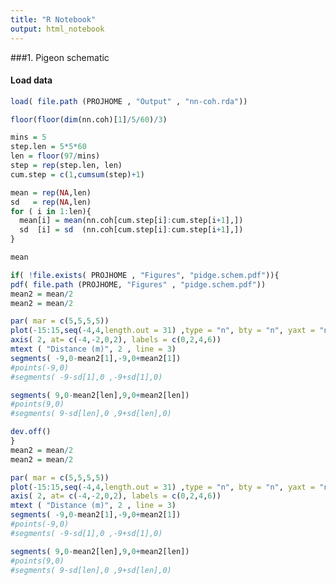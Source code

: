 ```yaml
---
title: "R Notebook"
output: html_notebook
---
```


###1. Pigeon schematic

#### Load data

```R

load( file.path (PROJHOME , "Output" , "nn-coh.rda"))

```

```R
floor(floor(dim(nn.coh)[1]/5/60)/3)

mins = 5
step.len = 5*5*60
len = floor(97/mins)
step = rep(step.len, len)
cum.step = c(1,cumsum(step)+1)

mean = rep(NA,len)
sd   = rep(NA,len)
for ( i in 1:len){
  mean[i] = mean(nn.coh[cum.step[i]:cum.step[i+1],])
  sd  [i] = sd  (nn.coh[cum.step[i]:cum.step[i+1],])
}

mean
```

```R
if( !file.exists( PROJHOME , "Figures", "pidge.schem.pdf")){
pdf( file.path (PROJHOME, "Figures" , "pidge.schem.pdf"))
mean2 = mean/2
mean2 = mean/2

par( mar = c(5,5,5,5))
plot(-15:15,seq(-4,4,length.out = 31) ,type = "n", bty = "n", yaxt = "n", xaxt = "n", ylab = "", xlab = "")
axis( 2, at= c(-4,-2,0,2), labels = c(0,2,4,6))
mtext ( "Distance (m)", 2 , line = 3)
segments( -9,0-mean2[1],-9,0+mean2[1])
#points(-9,0)
#segments( -9-sd[1],0 ,-9+sd[1],0)

segments( 9,0-mean2[len],9,0+mean2[len])
#points(9,0)
#segments( 9-sd[len],0 ,9+sd[len],0)

dev.off()
} 
mean2 = mean/2
mean2 = mean/2

par( mar = c(5,5,5,5))
plot(-15:15,seq(-4,4,length.out = 31) ,type = "n", bty = "n", yaxt = "n", xaxt = "n", ylab = "", xlab = "")
axis( 2, at= c(-4,-2,0,2), labels = c(0,2,4,6))
mtext ( "Distance (m)", 2 , line = 3)
segments( -9,0-mean2[1],-9,0+mean2[1])
#points(-9,0)
#segments( -9-sd[1],0 ,-9+sd[1],0)

segments( 9,0-mean2[len],9,0+mean2[len])
#points(9,0)
#segments( 9-sd[len],0 ,9+sd[len],0)

```